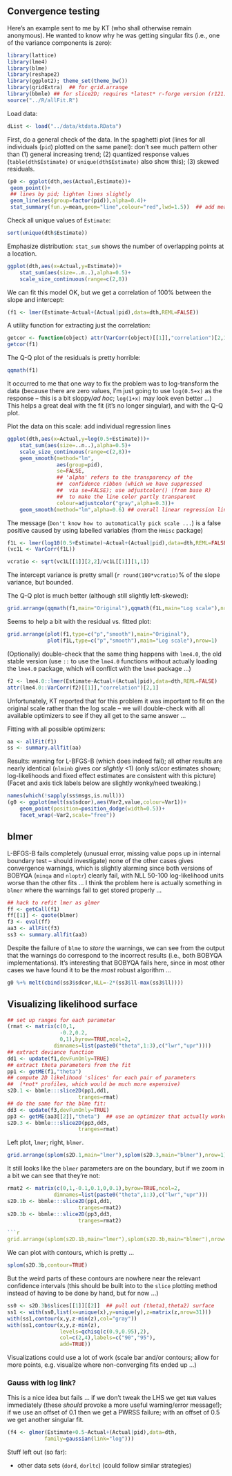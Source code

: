 ## Convergence testing

Here's an example sent to me by KT (who shall otherwise remain anonymous).
He wanted to know why he was getting singular fits (i.e., one of the variance
components is zero):

```r
library(lattice)
library(lme4)
library(blme)
library(reshape2)
library(ggplot2); theme_set(theme_bw())
library(gridExtra)  ## for grid.arrange
library(bbmle) ## for slice2D; requires *latest* r-forge version (r121)
source("../R/allFit.R")
```

Load data:

```r
dList <- load("../data/ktdata.RData")
```

First, do a general check of the data.
In the spaghetti plot (lines for all individuals (`pid`)
plotted on the same panel): don't see much pattern other than (1) general
increasing trend; (2) quantized response values (`table(dth$Estimate)`
or `unique(dth$Estimate)` also show this); (3) skewed residuals.


```r
(p0 <- ggplot(dth,aes(Actual,Estimate))+
 geom_point()+
 ## lines by pid; lighten lines slightly
 geom_line(aes(group=factor(pid)),alpha=0.4)+  
 stat_summary(fun.y=mean,geom="line",colour="red",lwd=1.5))  ## add mean line
```

Check all unique values of `Estimate`:
```r
sort(unique(dth$Estimate))
```

Emphasize distribution: `stat_sum` shows the number of overlapping points
at a location.
```r
ggplot(dth,aes(x=Actual,y=Estimate))+
    stat_sum(aes(size=..n..),alpha=0.5)+
    scale_size_continuous(range=c(2,8))
```

We can fit this model OK, but we get a correlation of 100% between
the slope and intercept:
```r
(f1 <- lmer(Estimate~Actual+(Actual|pid),data=dth,REML=FALSE))
```    

A utility function for extracting just the correlation:
```r
getcor <- function(object) attr(VarCorr(object)[[1]],"correlation")[2,1]
getcor(f1)
```

The Q-Q plot of the residuals is pretty horrible:
```r
qqmath(f1)
```

It occurred to me that one way to fix the problem was to
log-transform the data (because there are zero values, I'm just
going to use `log(0.5+x)` as the response -- this is a bit
sloppy/*ad hoc*; `log(1+x)` may look
even better ...) This helps a great
deal with the fit (it's no longer singular), and with the Q-Q plot.

Plot the data on this scale: add individual regression lines
```r
ggplot(dth,aes(x=Actual,y=log(0.5+Estimate)))+
    stat_sum(aes(size=..n..),alpha=0.5)+
    scale_size_continuous(range=c(2,8))+
    geom_smooth(method="lm",
                aes(group=pid),
                se=FALSE,
                ## 'alpha' refers to the transparency of the
                ##  confidence ribbon (which we have suppressed
                ##  via se=FALSE); use adjustcolor() (from base R)
                ##  to make the line color partly transparent
                colour=adjustcolor("gray",alpha=0.3))+
    geom_smooth(method="lm",alpha=0.6) ## overall linear regression line
```
The message (`Don't know how to automatically pick scale ...`) is
a false positive caused by using labelled variables (from the `Hmisc` package)

```r
f1L <- lmer(log10(0.5+Estimate)~Actual+(Actual|pid),data=dth,REML=FALSE)
(vc1L <- VarCorr(f1L))
```

```r
vcratio <- sqrt(vc1L[[1]][2,2]/vc1L[[1]][1,1])
```
The intercept variance is pretty small (`r round(100*vcratio)`% of the 
slope variance, but bounded.

The Q-Q plot is much better (although still slightly left-skewed):

```r
grid.arrange(qqmath(f1,main="Original"),qqmath(f1L,main="Log scale"),nrow=1)
```

Seems to help a bit with the residual vs. fitted plot:
```r
grid.arrange(plot(f1,type=c("p","smooth"),main="Original"),
             plot(f1L,type=c("p","smooth"),main="Log scale"),nrow=1)
```

(Optionally) double-check that the same thing happens with `lme4.0`,
the old stable version (use `::` to use the `lme4.0` functions
without actually loading the `lme4.0`
package, which will conflict with the `lme4` package ...)

```r
f2 <- lme4.0::lmer(Estimate~Actual+(Actual|pid),data=dth,REML=FALSE)
attr(lme4.0::VarCorr(f2)[[1]],"correlation")[2,1]
```

Unfortunately, KT reported that for this problem it was important
to fit on the original scale rather than the log scale -- we
will double-check with all available optimizers to see if they
all get to the same answer ...

Fitting with all possible optimizers:
```r
aa <- allFit(f1)
ss <- summary.allfit(aa)
```

Results: warning for L-BFGS-B (which does indeed fail); all other
results are nearly identical (`nlminb` gives cor *slightly* <1) (only
sd/cor estimates shown; log-likelihoods and fixed effect estimates
are consistent with this picture)
(Facet and axis tick labels below are slightly wonky/need tweaking.)

```r
names(which(!sapply(ss$msgs,is.null)))
(g0 <- ggplot(melt(ss$sdcor),aes(Var2,value,colour=Var1))+
    geom_point(position=position_dodge(width=0.5))+
    facet_wrap(~Var2,scale="free"))
```

## blmer
L-BFGS-B fails completely (unusual error, missing value pops up in internal boundary test -- should investigate)
none of the other cases gives convergence warnings, which is slightly alarming since both versions of BOBYQA (`minqa` and `nloptr`) clearly fail, with NLL 50-100 log-likelihood units worse than the other fits ... I think the problem here is actually something in `blmer` where the warnings fail to get stored properly ...


```r
## hack to refit lmer as glmer
ff <- getCall(f1)
ff[[1]] <- quote(blmer)
f3 <- eval(ff)
aa3 <- allFit(f3)
ss3 <- summary.allfit(aa3)
```

Despite the failure of `blme` to *store* the warnings, we can
see from the output that the warnings do correspond to the
incorrect results (i.e., both BOBYQA implementations).
It's interesting that BOBYQA fails here, since in most
other cases we have found it to be the *most* robust algorithm ...

```r
g0 %+% melt(cbind(ss3$sdcor,NLL=-2*(ss3$ll-max(ss3$ll))))
```

## Visualizing likelihood surface

```r
## set up ranges for each parameter
(rmat <- matrix(c(0,1,
                 -0.2,0.2,
                 0,1),byrow=TRUE,ncol=2,
               dimnames=list(paste0("theta",1:3),c("lwr","upr"))))
## extract deviance function
dd1 <- update(f1,devFunOnly=TRUE)
## extract theta parameters from the fit
pp1 <- getME(f1,"theta")
## compute 2D likelihood 'slices' for each pair of parameters
##  (*not* profiles, which would be much more expensive)
s2D.1 <- bbmle:::slice2D(pp1,dd1,
                       tranges=rmat)
## do the same for the blme fit:
dd3 <- update(f3,devFunOnly=TRUE)
pp3 <- getME(aa3[[2]],"theta")  ## use an optimizer that actually worked
s2D.3 <- bbmle:::slice2D(pp3,dd3,
                       tranges=rmat)
```

Left plot, `lmer`; right, `blmer`.

```r
grid.arrange(splom(s2D.1,main="lmer"),splom(s2D.3,main="blmer"),nrow=1)
```

It still looks like the `blmer` parameters are on the boundary, 
but if we zoom in a bit we can see that they're not:

```r
rmat2 <- matrix(c(0,1,-0.1,0.1,0,0.1),byrow=TRUE,ncol=2,
               dimnames=list(paste0("theta",1:3),c("lwr","upr")))
s2D.1b <- bbmle:::slice2D(pp1,dd1,
                       tranges=rmat2)
s2D.3b <- bbmle:::slice2D(pp3,dd3,
                       tranges=rmat2)

```r
grid.arrange(splom(s2D.1b,main="lmer"),splom(s2D.3b,main="blmer"),nrow=1)
```

We can plot with contours, which is pretty ...
```r
splom(s2D.3b,contour=TRUE)
```

But the weird parts of these contours are nowhere near the relevant
confidence intervals (this should be built into to the `slice` plotting
method instead of having to be done by hand, but for now ...)
```r
ss0 <- s2D.3b$slices[[1]][[2]]  ## pull out (theta1,theta2) surface
ss1 <- with(ss0,list(x=unique(x),y=unique(y),z=matrix(z,nrow=31)))
with(ss1,contour(x,y,z-min(z),col="gray"))
with(ss1,contour(x,y,z-min(z),
                 levels=qchisq(c(0.9,0.95),2),
                 col=c(2,4),labels=c("90","95"),
                 add=TRUE))
```

Visualizations could use a lot of work (scale bar and/or
contours; allow for more points, e.g. visualize where non-converging
fits ended up ...)

### Gauss with log link?

This is a nice idea but fails ... if we don't
tweak the LHS we get `NaN` values immediately
(these *should* provoke a more useful warning/error message!);
if we use an offset of 0.1 then we get a PWRSS failure; with
an offset of 0.5 we get another singular fit.
```r
(f4 <- glmer(Estimate+0.5~Actual+(Actual|pid),data=dth,
            family=gaussian(link="log")))
```

Stuff left out (so far):

* other data sets (`dord`, `dorltc`) (could follow similar strategies)
